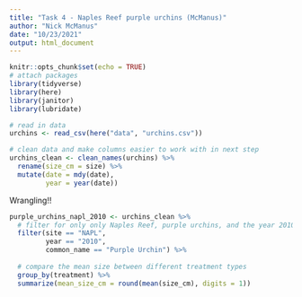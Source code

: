 ```yaml
---
title: "Task 4 - Naples Reef purple urchins (McManus)"
author: "Nick McManus"
date: "10/23/2021"
output: html_document
---
```


```r
knitr::opts_chunk$set(echo = TRUE)
# attach packages
library(tidyverse)
library(here)
library(janitor)
library(lubridate)
```

```r
# read in data
urchins <- read_csv(here("data", "urchins.csv"))

# clean data and make columns easier to work with in next step
urchins_clean <- clean_names(urchins) %>% 
  rename(size_cm = size) %>% 
  mutate(date = mdy(date),
         year = year(date))
```


Wrangling!!
```r
purple_urchins_napl_2010 <- urchins_clean %>% 
  # filter for only only Naples Reef, purple urchins, and the year 2010
  filter(site == "NAPL",
         year == "2010",
         common_name == "Purple Urchin") %>% 
  
  # compare the mean size between different treatment types
  group_by(treatment) %>% 
  summarize(mean_size_cm = round(mean(size_cm), digits = 1))
  

```

